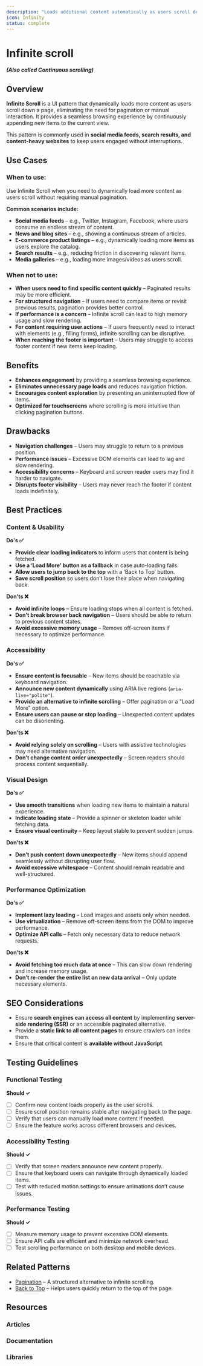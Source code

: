 ```yaml
---
description: "Loads additional content automatically as users scroll down."
icon: Infinity
status: complete
---
```



# Infinite scroll

**_(Also called Continuous scrolling)_**

## Overview

**Infinite Scroll** is a UI pattern that dynamically loads more content as users scroll down a page, eliminating the need for pagination or manual interaction. It provides a seamless browsing experience by continuously appending new items to the current view.

This pattern is commonly used in **social media feeds, search results, and content-heavy websites** to keep users engaged without interruptions.

<BuildEffort
  level="high"
  description="Needs lazy loading, API handling, memory management, and edge cases like scrolling position retention."
/>

## Use Cases

### When to use:

Use Infinite Scroll when you need to dynamically load more content as users scroll without requiring manual pagination.

**Common scenarios include:**

- **Social media feeds** – e.g., Twitter, Instagram, Facebook, where users consume an endless stream of content.
- **News and blog sites** – e.g., showing a continuous stream of articles.
- **E-commerce product listings** – e.g., dynamically loading more items as users explore the catalog.
- **Search results** – e.g., reducing friction in discovering relevant items.
- **Media galleries** – e.g., loading more images/videos as users scroll.

### When not to use:

- **When users need to find specific content quickly** – Paginated results may be more efficient.
- **For structured navigation** – If users need to compare items or revisit previous results, pagination provides better control.
- **If performance is a concern** – Infinite scroll can lead to high memory usage and slow rendering.
- **For content requiring user actions** – If users frequently need to interact with elements (e.g., filling forms), infinite scrolling can be disruptive.
- **When reaching the footer is important** – Users may struggle to access footer content if new items keep loading.

## Benefits

- **Enhances engagement** by providing a seamless browsing experience.
- **Eliminates unnecessary page loads** and reduces navigation friction.
- **Encourages content exploration** by presenting an uninterrupted flow of items.
- **Optimized for touchscreens** where scrolling is more intuitive than clicking pagination buttons.

## Drawbacks

- **Navigation challenges** – Users may struggle to return to a previous position.
- **Performance issues** – Excessive DOM elements can lead to lag and slow rendering.
- **Accessibility concerns** – Keyboard and screen reader users may find it harder to navigate.
- **Disrupts footer visibility** – Users may never reach the footer if content loads indefinitely.

## Best Practices

### Content & Usability

**Do's ✅**

- **Provide clear loading indicators** to inform users that content is being fetched.
- **Use a ‘Load More’ button as a fallback** in case auto-loading fails.
- **Allow users to jump back to the top** with a ‘Back to Top’ button.
- **Save scroll position** so users don’t lose their place when navigating back.

**Don'ts ❌**

- **Avoid infinite loops** – Ensure loading stops when all content is fetched.
- **Don’t break browser back navigation** – Users should be able to return to previous content states.
- **Avoid excessive memory usage** – Remove off-screen items if necessary to optimize performance.

### Accessibility

**Do's ✅**

- **Ensure content is focusable** – New items should be reachable via keyboard navigation.
- **Announce new content dynamically** using ARIA live regions (`aria-live="polite"`).
- **Provide an alternative to infinite scrolling** – Offer pagination or a "Load More" option.
- **Ensure users can pause or stop loading** – Unexpected content updates can be disorienting.

**Don'ts ❌**

- **Avoid relying solely on scrolling** – Users with assistive technologies may need alternative navigation.
- **Don’t change content order unexpectedly** – Screen readers should process content sequentially.

### Visual Design

**Do's ✅**

- **Use smooth transitions** when loading new items to maintain a natural experience.
- **Indicate loading state** – Provide a spinner or skeleton loader while fetching data.
- **Ensure visual continuity** – Keep layout stable to prevent sudden jumps.

**Don'ts ❌**

- **Don’t push content down unexpectedly** – New items should append seamlessly without disrupting user flow.
- **Avoid excessive whitespace** – Content should remain readable and well-structured.

### Performance Optimization

**Do's ✅**

- **Implement lazy loading** – Load images and assets only when needed.
- **Use virtualization** – Remove off-screen items from the DOM to improve performance.
- **Optimize API calls** – Fetch only necessary data to reduce network requests.

**Don'ts ❌**

- **Avoid fetching too much data at once** – This can slow down rendering and increase memory usage.
- **Don’t re-render the entire list on new data arrival** – Only update necessary elements.

## SEO Considerations

- Ensure **search engines can access all content** by implementing **server-side rendering (SSR)** or an accessible paginated alternative.
- Provide a **static link to all content pages** to ensure crawlers can index them.
- Ensure that critical content is **available without JavaScript**.

## Testing Guidelines

### Functional Testing

**Should ✓**

- [ ] Confirm new content loads properly as the user scrolls.
- [ ] Ensure scroll position remains stable after navigating back to the page.
- [ ] Verify that users can manually load more content if needed.
- [ ] Ensure the feature works across different browsers and devices.

### Accessibility Testing

**Should ✓**

- [ ] Verify that screen readers announce new content properly.
- [ ] Ensure that keyboard users can navigate through dynamically loaded items.
- [ ] Test with reduced motion settings to ensure animations don’t cause issues.

### Performance Testing

**Should ✓**

- [ ] Measure memory usage to prevent excessive DOM elements.
- [ ] Ensure API calls are efficient and minimize network overhead.
- [ ] Test scrolling performance on both desktop and mobile devices.

## Related Patterns

- [Pagination](/patterns/navigation/pagination) – A structured alternative to infinite scrolling.
- [Back to Top](/patterns/navigation/back-to-top) – Helps users quickly return to the top of the page.

## Resources

### Articles

### Documentation

### Libraries
